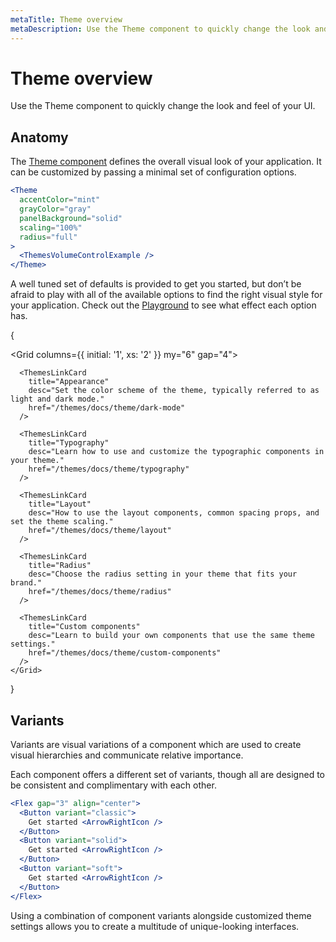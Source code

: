 ```yaml
---
metaTitle: Theme overview
metaDescription: Use the Theme component to quickly change the look and feel of your UI.
---
```


# Theme overview

<Description>
  Use the Theme component to quickly change the look and feel of your UI.
</Description>

## Anatomy

The [Theme component](/themes/docs/components/theme) defines the overall visual look of your application. It can be customized by passing a minimal set of configuration options.

```jsx live=true
<Theme
  accentColor="mint"
  grayColor="gray"
  panelBackground="solid"
  scaling="100%"
  radius="full"
>
  <ThemesVolumeControlExample />
</Theme>
```

A well tuned set of defaults is provided to get you started, but don’t be afraid to play with all of the available options to find the right visual style for your application. Check out the [Playground](/themes/playground) to see what effect each option has.

{

  <Grid columns={{ initial: '1', xs: '2' }} my="6" gap="4">
      <ThemesLinkCard
        title="Colors"
        desc="Pick your accent color and learn about the underlying token system."
        href="/themes/docs/theme/color#accents"
      />

      <ThemesLinkCard
        title="Appearance"
        desc="Set the color scheme of the theme, typically referred to as light and dark mode."
        href="/themes/docs/theme/dark-mode"
      />

      <ThemesLinkCard
        title="Typography"
        desc="Learn how to use and customize the typographic components in your theme."
        href="/themes/docs/theme/typography"
      />

      <ThemesLinkCard
        title="Layout"
        desc="How to use the layout components, common spacing props, and set the theme scaling."
        href="/themes/docs/theme/layout"
      />

      <ThemesLinkCard
        title="Radius"
        desc="Choose the radius setting in your theme that fits your brand."
        href="/themes/docs/theme/radius"
      />

      <ThemesLinkCard
        title="Custom components"
        desc="Learn to build your own components that use the same theme settings."
        href="/themes/docs/theme/custom-components"
      />
    </Grid>

}

## Variants

Variants are visual variations of a component which are used to create visual hierarchies and communicate relative importance.

Each component offers a different set of variants, though all are designed to be consistent and complimentary with each other.

```jsx live=true
<Flex gap="3" align="center">
  <Button variant="classic">
    Get started <ArrowRightIcon />
  </Button>
  <Button variant="solid">
    Get started <ArrowRightIcon />
  </Button>
  <Button variant="soft">
    Get started <ArrowRightIcon />
  </Button>
</Flex>
```

Using a combination of component variants alongside customized theme settings allows you to create a multitude of unique-looking interfaces.

<ThemesVariantsExample />
